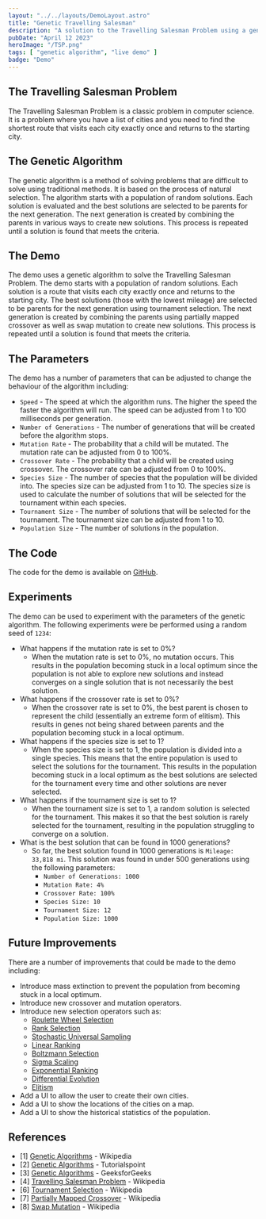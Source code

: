 ```yaml
---
layout: "../../layouts/DemoLayout.astro"
title: "Genetic Travelling Salesman"
description: "A solution to the Travelling Salesman Problem using a genetic algorithm."
pubDate: "April 12 2023"
heroImage: "/TSP.png"
tags: [ "genetic algorithm", "live demo" ]
badge: "Demo"
---
```



<Traveller client:visible/>

## The Travelling Salesman Problem

The Travelling Salesman Problem is a classic problem in computer science. It is a problem where you have a list of cities and you need to find the shortest route that visits each city exactly once and returns to the starting city.

## The Genetic Algorithm

The genetic algorithm is a method of solving problems that are difficult to solve using traditional methods. It is based on the process of natural selection. The algorithm starts with a population of random solutions. Each solution is evaluated and the best solutions are selected to be parents for the next generation. The next generation is created by combining the parents in various ways to create new solutions. This process is repeated until a solution is found that meets the criteria.

## The Demo

The demo uses a genetic algorithm to solve the Travelling Salesman Problem. The demo starts with a population of random solutions. Each solution is a route that visits each city exactly once and returns to the starting city. The best solutions (those with the lowest mileage) are selected to be parents for the next generation using tournament selection. The next generation is created by combining the parents using partially mapped crossover as well as swap mutation to create new solutions. This process is repeated until a solution is found that meets the criteria.

## The Parameters

The demo has a number of parameters that can be adjusted to change the behaviour of the algorithm including:

- `Speed` - The speed at which the algorithm runs. The higher the speed the faster the algorithm will run. The speed can be adjusted from 1 to 100 milliseconds per generation.
- `Number of Generations` - The number of generations that will be created before the algorithm stops.
- `Mutation Rate` - The probability that a child will be mutated. The mutation rate can be adjusted from 0 to 100%.
- `Crossover Rate` - The probability that a child will be created using crossover. The crossover rate can be adjusted from 0 to 100%.
- `Species Size` - The number of species that the population will be divided into. The species size can be adjusted from 1 to 10. The species size is used to calculate the number of solutions that will be selected for the tournament within each species.
- `Tournament Size` - The number of solutions that will be selected for the tournament. The tournament size can be adjusted from 1 to 10.
- `Population Size` - The number of solutions in the population.


## The Code

The code for the demo is available on [GitHub]().

## Experiments

The demo can be used to experiment with the parameters of the genetic algorithm. The following experiments were be performed using a random seed of `1234`:

- What happens if the mutation rate is set to 0%?
    * When the mutation rate is set to 0%, no mutation occurs. This results in the population becoming stuck in a local optimum since the population is not able to explore new solutions and instead converges on a single solution that is not necessarily the best solution.
- What happens if the crossover rate is set to 0%?
    * When the crossover rate is set to 0%, the best parent is chosen to represent the child (essentially an extreme form of elitism). This results in genes not being shared between parents and the population becoming stuck in a local optimum.
- What happens if the species size is set to 1?
    * When the species size is set to 1, the population is divided into a single species. This means that the entire population is used to select the solutions for the tournament. This results in the population becoming stuck in a local optimum as the best solutions are selected for the tournament every time and other solutions are never selected.
- What happens if the tournament size is set to 1?
    * When the tournament size is set to 1, a random solution is selected for the tournament. This makes it so that the best solution is rarely selected for the tournament, resulting in the population struggling to converge on a solution.
- What is the best solution that can be found in 1000 generations?
    * So far, the best solution found in 1000 generations is `Mileage: 33,818 mi`. This solution was found in under 500 generations using the following parameters:
        - `Number of Generations: 1000`
        - `Mutation Rate: 4%`
        - `Crossover Rate: 100%`
        - `Species Size: 10`
        - `Tournament Size: 12`
        - `Population Size: 1000`

## Future Improvements

There are a number of improvements that could be made to the demo including:

- Introduce mass extinction to prevent the population from becoming stuck in a local optimum.
- Introduce new crossover and mutation operators.
- Introduce new selection operators such as:
    - [Roulette Wheel Selection](https://en.wikipedia.org/wiki/Fitness_proportionate_selection)
    - [Rank Selection](https://en.wikipedia.org/wiki/Rank_selection)
    - [Stochastic Universal Sampling](https://en.wikipedia.org/wiki/Stochastic_universal_sampling)
    - [Linear Ranking](https://en.wikipedia.org/wiki/Linear_ranking)
    - [Boltzmann Selection](https://en.wikipedia.org/wiki/Boltzmann_selection)
    - [Sigma Scaling](https://en.wikipedia.org/wiki/Sigma_scaling)
    - [Exponential Ranking](https://en.wikipedia.org/wiki/Exponential_ranking)
    - [Differential Evolution](https://en.wikipedia.org/wiki/Differential_evolution)
    - [Elitism](https://en.wikipedia.org/wiki/Elitism_(genetic_algorithm))
- Add a UI to allow the user to create their own cities.
- Add a UI to show the locations of the cities on a map.
- Add a UI to show the historical statistics of the population.

## References

- [1] [Genetic Algorithms](https://en.wikipedia.org/wiki/Genetic_algorithm) - Wikipedia
- [2] [Genetic Algorithms](https://www.tutorialspoint.com/genetic_algorithms/index.htm) - Tutorialspoint
- [3] [Genetic Algorithms](https://www.geeksforgeeks.org/genetic-algorithms/) - GeeksforGeeks
- [4] [Travelling Salesman Problem](https://en.wikipedia.org/wiki/Travelling_salesman_problem) - Wikipedia
- [6] [Tournament Selection](https://en.wikipedia.org/wiki/Tournament_selection) - Wikipedia
- [7] [Partially Mapped Crossover](https://en.wikipedia.org/wiki/Partially_mapped_crossover) - Wikipedia
- [8] [Swap Mutation](https://en.wikipedia.org/wiki/Mutation_(genetic_algorithm)#Swap_mutation) - Wikipedia